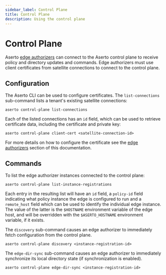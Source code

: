 ```yaml
---
sidebar_label: Control Plane
title: Control Plane
description: Using the control plane
---
```


# Control Plane

Aserto [edge authorizers](/docs/edge-authorizers/overview) can connect to the Aserto control plane to receive policy and
directory updates and commands. Edge authorizers must use client certificates from satellite connections to connect to
the control plane. 

## Configuration

The Aserto CLI can be used to configure certificates. The `list-connections` sub-command lists a tenant's existing
satellite connections:

```
aserto control-plane list-connections
```

Each of the listed connections has an `id` field, which can be used to retrieve certificate data, including the
certificate and private key:

```
aserto control-plane client-cert <satellite-connection-id>
```

For more details on how to configure the certificate see the [edge
authorizers](/docs/edge-authorizers/security-and-management) section of this documentation.

## Commands

To list the edge authorizer instances connected to the control plane:
```
aserto control-plane list-instance-registrations
```

Each entry in the resulting list will have an `id` field, a `policy-id` field indicating what policy instance the edge
is configured to run and a `remote_host` field which can be used to identify the individual edge instance. The value of
the latter is the `$HOSTNAME` environment variable of the edge host, and will be overridden with the `$ASERTO_HOSTNAME`
environment variable, if it exists.

The `discovery` sub-command causes an edge authorizer to immediately fetch configuration from the control plane.
```
aserto control-plane discovery <instance-registration-id>
```

The `edge-dir-sync` sub-command causes an edge authorizer to immediately synchronize its local directory state (if
synchronization is enabled).
```
aserto control-plane edge-dir-sync <instance-registration-id>
```
